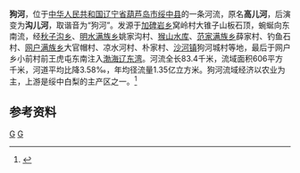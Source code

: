 '''狗河'''，位于[[中华人民共和国|中华人民共和国]][[辽宁省|辽宁省]][[葫芦岛市|葫芦岛市]][[绥中县|绥中县]]的一条河流，原名'''高儿河'''，后演变为'''沟儿河'''，取谐音为“狗河”。发源于[[加碑岩乡|加碑岩乡]]窝岭村大锥子山板石顶，蜿蜒向东南流，经[[秋子沟乡|秋子沟乡]]、[[明水满族乡|明水满族乡]]姚家沟村、[[猴山水库|猴山水库]]、[[范家满族乡|范家满族乡]]薛家村、钓鱼石村、[[网户满族乡|网户满族乡]]大官帽村、凉水河村、朴家村、[[沙河镇_(绥中县)|沙河镇]]狗河城村等地，最后于网户乡小前村前王虎屯东南注入[[渤海|渤海]][[辽东湾|辽东湾]]。河流全长83.4千米，流域面积606平方千米，河道平均比降3.58‰，年均径流量1.35亿立方米。狗河流域经济以农业为主，上游是绥中白梨的主产区之一。<ref name="中国河湖大典">{{cite book zh |author=《[[中国河湖大典|中国河湖大典]]》编纂委员会 |title=《中国河湖大典·黑龙江、辽河卷》 |format=M |edition=1 |location=北京 |publisher=中国水利水电出版社 |date=2014年4月 |pages=369页 |id= ISBN 978-7-5170-1950-3}}</ref>
==参考资料==
{{reflist}}

[[Category:辽宁河流|G]]
[[Category:绥中县|G]]